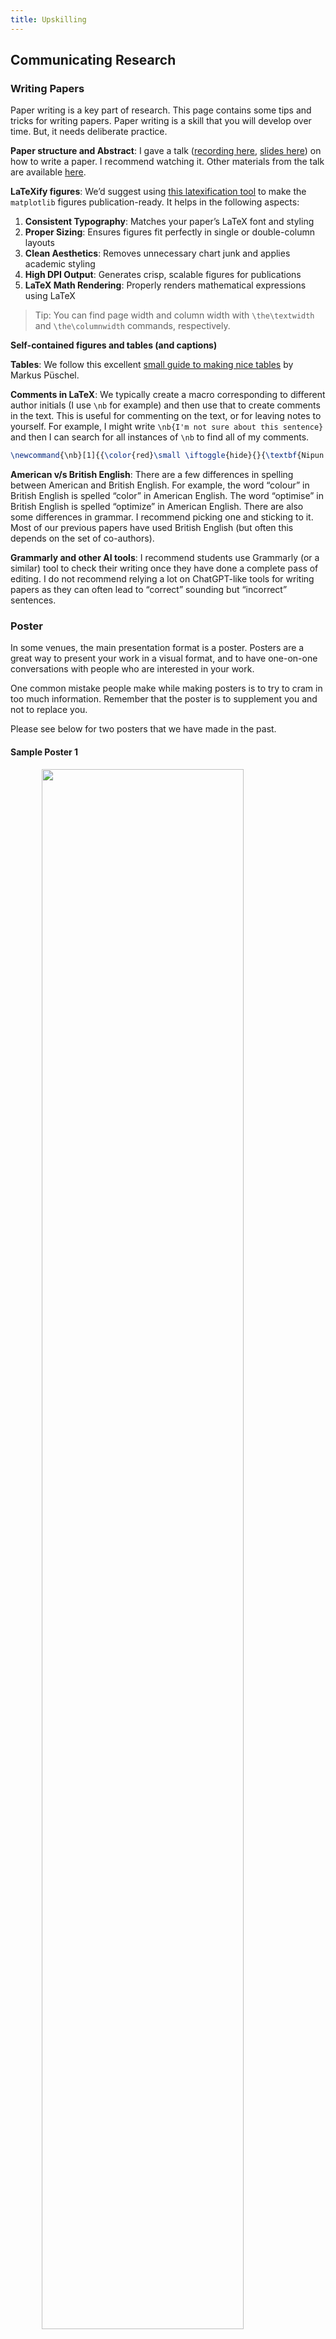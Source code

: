 ```yaml
---
title: Upskilling
---
```


## Communicating Research

### Writing Papers
Paper writing is a key part of research. This page contains some tips and tricks for writing papers. Paper writing is a skill that you will develop over time. But, it needs deliberate practice. 

**Paper structure and Abstract**: I gave a talk ([recording here](https://www.youtube.com/watch?v=LoCoplWgvp4), [slides here](https://github.com/nipunbatra/CS-Research-Methods-Bootcamp/blob/master/RM101.pdf)) on how to write a paper. I recommend watching it. Other materials from the talk are available [here](https://github.com/nipunbatra/CS-Research-Methods-Bootcamp).

**LaTeXify figures**: We'd suggest using [this latexification tool](latexify-plots.qmd) to make the `matplotlib` figures publication-ready. It helps in the following aspects:

1. **Consistent Typography**: Matches your paper's LaTeX font and styling
2. **Proper Sizing**: Ensures figures fit perfectly in single or double-column layouts  
3. **Clean Aesthetics**: Removes unnecessary chart junk and applies academic styling
4. **High DPI Output**: Generates crisp, scalable figures for publications
5. **LaTeX Math Rendering**: Properly renders mathematical expressions using LaTeX

> Tip: You can find page width and column width with `\the\textwidth` and  `\the\columnwidth` commands, respectively.

**Self-contained figures and tables (and captions)**

**Tables**: We follow this excellent [small guide to making nice tables](https://people.inf.ethz.ch/markusp/teaching/guides/guide-tables.pdf) by Markus Püschel.

**Comments in LaTeX**: We typically create a macro corresponding to different author initials (I use `\nb` for example) and then use that to create comments in the text. This is useful for commenting on the text, or for leaving notes to yourself. For example, I might write `\nb{I'm not sure about this sentence}` and then I can search for all instances of `\nb` to find all of my comments.

```tex
\newcommand{\nb}[1]{{\color{red}\small \iftoggle{hide}{}{\textbf{Nipun's comment:} #1}}}
```

**American v/s British English**: There are a few differences in spelling between American and British English. For example, the word "colour" in British English is spelled "color" in American English. The word "optimise" in British English is spelled "optimize" in American English. There are also some differences in grammar. I recommend picking one and sticking to it. Most of our previous papers have used British English (but often this depends on the set of co-authors).


**Grammarly and other AI tools**: I recommend students use Grammarly (or a similar) tool to check their writing once they have done a complete pass of editing. I do not recommend relying a lot on ChatGPT-like tools for writing papers as they can often lead to "correct" sounding but "incorrect" sentences.


### Poster
In some venues, the main presentation format is a poster. Posters are a great way to present your work in a visual format, and to have one-on-one conversations with people who are interested in your work.

One common mistake people make while making posters is to try to cram in too much information. Remember that the poster is to supplement you and not to replace you. 

Please see below for two posters that we have made in the past.

#### Sample Poster 1
<!-- ![](images/sample/sample-poster-1.jpg) -->
<img src="images/sample/sample-poster-1.jpg" style="width:80%;display: block;margin-left: auto;margin-right: auto;">


#### Sample Poster 2
<!-- ![](images/sample/sample-poster-2.jpg) -->
<img src="images/sample/sample-poster-2.jpg" style="width:80%;display: block;margin-left: auto;margin-right: auto;">

Please find the presentation files corresponding to the first poster
1. [Apple Keynote](https://github.com/nipunbatra/nipunbatra.github.io/blob/main/slides/2017/aaai_poster.key)

2. [MS Powerpoint](https://github.com/nipunbatra/nipunbatra.github.io/blob/main/slides/2017/aaai_poster.pptx)

3. [Google Slides](https://docs.google.com/presentation/d/1mH50SOlfErQ683_DwXBcrxCixZ3DX3Mx/edit?usp=sharing&ouid=109104637369595830870&rtpof=true&sd=true)


LaTeX users can use the following templates on [Overleaf](https://www.overleaf.com/gallery/tagged/poster) to make their posters.


## Technical Background

**Git and GitHub**: There are a ton of good resorces on Git and Github. I'm linking two such resources here:

- [YouTube video by Kevin Stratvert](https://www.youtube.com/watch?v=tRZGeaHPoaw)
- [Github skills](https://github.com/skills/introduction-to-github)

**Python Data Science Stack**: 

- We recommend students to study the [Python for Data Science Handbook](https://jakevdp.github.io/PythonDataScienceHandbook/) by Jake VanderPlas. It is a free online book that covers the basics of Python, NumPy, Pandas, Matplotlib, and Scikit-Learn. It is a great resource for beginners and intermediate students alike.
- We recommend students regularly hone their skills solving exercises such as [100 Numpy exercises](https://github.com/rougier/numpy-100). Given that much of our work is in Torch-like frameworks, the students would also benefit by attempting to solve the exercises using PyTorch.

**Object-Oriented Programming in Python**: RealPython has a nice [tutorial](https://realpython.com/python3-object-oriented-programming/) on Object-Oriented Programming in Python. We recommend students to go through the tutorial. They also have a corresponding [video](https://realpython.com/courses/python-basics-oop/) page. 

**LaTeX**: We typically use LaTeX for writing reports and papers. We recommend students to use [Overleaf](https://www.overleaf.com/) for students to get started. Overleaf has a nice 30 minute [tutorial](https://www.overleaf.com/learn/latex/Learn_LaTeX_in_30_minutes) that covers the basics of LaTeX. We highly recommend students to go through the tutorial.

**Creating a Website and Blog**: We highly recommend students create a simple website and a blog. We have been happily using Quarto for our website and blog. You may see in action in [Nipun's website](https://nipunbatra.github.io/) and corresponding GitHub repo [here](https://github.com/nipunbatra/nipunbatra.github.io); and [Nipun's blog](https://nipunbatra.github.io/blog/) and corresponding Github repo [here](https://github.com/nipunbatra/blog).

Both of these are built via Github actions. Feel free to reuse these for creating your own website and blog. We will be happy to help you get started.